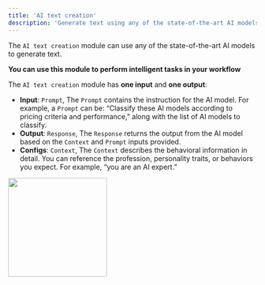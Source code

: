 ```yaml
---
title: 'AI text creation'
description: 'Generate text using any of the state-of-the-art AI models'
---
```


The `AI text creation` module can use any of the state-of-the-art AI models to generate text. 

**You can use this module to perform intelligent tasks in your workflow**

The `AI text creation` module has **one input** and **one output**:

- **Input**: `Prompt`, The `Prompt` contains the instruction for the AI model. For example, a `Prompt` can be: “Classify these AI models according to pricing criteria and performance,” along with the list of AI models to classify.
- **Output**: `Response`, The `Response` returns the output from the AI model based on the `Context` and `Prompt` inputs provided.
- **Configs**: `Context`, The `Context` describes the behavioral information in detail. You can reference the profession, personality traits, or behaviors you expect. For example, “you are an AI expert.”

<img height="200" src="./AITC.png" />

